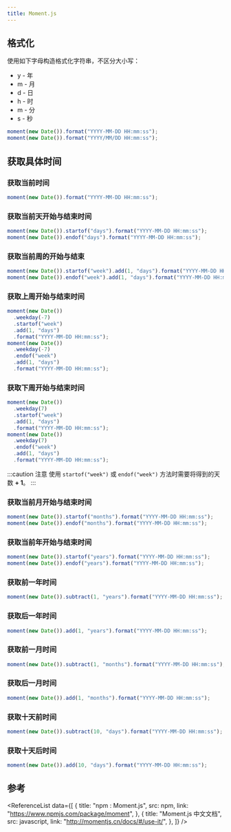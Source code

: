 ```yaml
---
title: Moment.js
---
```



## 格式化

<p className="md-mb-4">
  使用如下字母构造格式化字符串，<TH>不区分大小写</TH>：
</p>

- y - 年
- m - 月
- d - 日
- h - 时
- m - 分
- s - 秒

```javascript title="JavaScript"
moment(new Date()).format("YYYY-MM-DD HH:mm:ss");
moment(new Date()).format("YYYY/MM/DD HH:mm:ss");
```

## 获取具体时间

### 获取当前时间

```javascript title="JavaScript"
moment(new Date()).format("YYYY-MM-DD HH:mm:ss");
```

### 获取当前天开始与结束时间

```javascript title="JavaScript"
moment(new Date()).startof("days").format("YYYY-MM-DD HH:mm:ss");
moment(new Date()).endof("days").format("YYYY-MM-DD HH:mm:ss");
```

### 获取当前周的开始与结束

```javascript title="JavaScript"
moment(new Date()).startof("week").add(1, "days").format("YYYY-MM-DD HH:mm:ss");
moment(new Date()).endof("week").add(1, "days").format("YYYY-MM-DD HH:mm:ss");
```

### 获取上周开始与结束时间

```javascript title="JavaScript"
moment(new Date())
  .weekday(-7)
  .startof("week")
  .add(1, "days")
  .format("YYYY-MM-DD HH:mm:ss");
moment(new Date())
  .weekday(-7)
  .endof("week")
  .add(1, "days")
  .format("YYYY-MM-DD HH:mm:ss");
```

### 获取下周开始与结束时间

```javascript title="JavaScript"
moment(new Date())
  .weekday(7)
  .startof("week")
  .add(1, "days")
  .format("YYYY-MM-DD HH:mm:ss");
moment(new Date())
  .weekday(7)
  .endof("week")
  .add(1, "days")
  .format("YYYY-MM-DD HH:mm:ss");
```

:::caution 注意
使用 `startof("week")` 或 `endof("week")` 方法时需要将得到的天数 **+ 1**。
:::

### 获取当前月开始与结束时间

```javascript title="JavaScript"
moment(new Date()).startof("months").format("YYYY-MM-DD HH:mm:ss");
moment(new Date()).endof("months").format("YYYY-MM-DD HH:mm:ss");
```

### 获取当前年开始与结束时间

```javascript title="JavaScript"
moment(new Date()).startof("years").format("YYYY-MM-DD HH:mm:ss");
moment(new Date()).endof("years").format("YYYY-MM-DD HH:mm:ss");
```

### 获取前一年时间

```javascript title="JavaScript"
moment(new Date()).subtract(1, "years").format("YYYY-MM-DD HH:mm:ss");
```

### 获取后一年时间

```javascript title="JavaScript"
moment(new Date()).add(1, "years").format("YYYY-MM-DD HH:mm:ss");
```

### 获取前一月时间

```javascript title="JavaScript"
moment(new Date()).subtract(1, "months").format("YYYY-MM-DD HH:mm:ss");
```

### 获取后一月时间

```javascript title="JavaScript"
moment(new Date()).add(1, "months").format("YYYY-MM-DD HH:mm:ss");
```

### 获取十天前时间

```javascript title="JavaScript"
moment(new Date()).subtract(10, "days").format("YYYY-MM-DD HH:mm:ss");
```

### 获取十天后时间

```javascript title="JavaScript"
moment(new Date()).add(10, "days").format("YYYY-MM-DD HH:mm:ss");
```

## 参考

<ReferenceList
  data={[
    {
      title: "npm : Moment.js",
      src: npm,
      link: "https://www.npmjs.com/package/moment",
    },
    {
      title: "Moment.js 中文文档",
      src: javascript,
      link: "http://momentjs.cn/docs/#/use-it/",
    },
  ]}
/>
